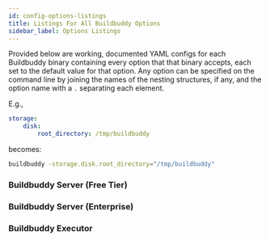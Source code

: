 ```yaml
---
id: config-options-listings
title: Listings For All Buildbuddy Options
sidebar_label: Options Listings
---
```



Provided below are working, documented YAML configs for each Buildbuddy binary
containing every option that that binary accepts, each set to the default value
for that option. Any option can be specified on the command line by joining the
names of the nesting structures, if any, and the option name with a `.`
separating each element.

E.g.,
```yaml
storage:
    disk:
        root_directory: /tmp/buildbuddy
```
becomes:
```sh
buildbuddy -storage.disk.root_directory="/tmp/buildbuddy"
```

### Buildbuddy Server (Free Tier)

<FreeServerConfig />

### Buildbuddy Server (Enterprise)

<EnterpriseServerConfig />

### Buildbuddy Executor

<ExecutorConfig />
